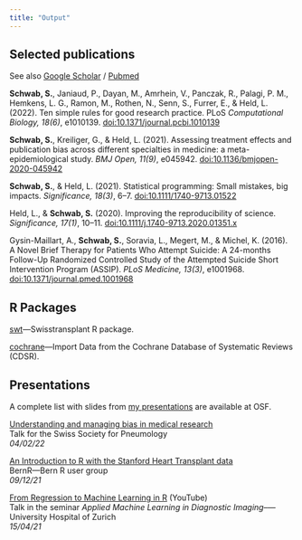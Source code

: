```yaml
---
title: "Output"
---
```


## Selected publications

See also [Google Scholar](https://scholar.google.ch/citations?user=uR1_O0UAAAAJ) / [Pubmed](http://www.ncbi.nlm.nih.gov/pubmed/?term=Schwab+Simon%5BAuthor%5D)

**Schwab, S.**, Janiaud, P., Dayan, M., Amrhein, V., Panczak, R., Palagi, P. M., Hemkens, L. G., Ramon, M., Rothen, N., Senn, S., Furrer, E., & Held, L. (2022). Ten simple rules for good research practice. PLoS *Computational Biology, 18(6)*, e1010139. [doi:10.1371/journal.pcbi.1010139](https://doi.org/10.1371/journal.pcbi.1010139)

**Schwab, S.**, Kreiliger, G., & Held, L. (2021). Assessing treatment effects and publication bias across different specialties in medicine: a meta-epidemiological study. *BMJ Open, 11(9)*, e045942. [doi:10.1136/bmjopen-2020-045942](https://doi.org/10.1136/bmjopen-2020-045942)

**Schwab, S.**, & Held, L. (2021). Statistical programming: Small mistakes, big impacts. *Significance, 18(3)*, 6–7. [doi:10.1111/1740-9713.01522](https://doi.org/10.1111/1740-9713.01522)

Held, L., & **Schwab, S.** (2020). Improving the reproducibility of science. *Significance, 17(1)*, 10–11. [doi:10.1111/j.1740-9713.2020.01351.x](https://doi.org/10.1111/j.1740-9713.2020.01351.x)

Gysin-Maillart, A., **Schwab, S.**, Soravia, L., Megert, M., & Michel, K. (2016). A Novel Brief Therapy for Patients Who Attempt Suicide: A 24-months Follow-Up Randomized Controlled Study of the Attempted Suicide Short Intervention Program (ASSIP). *PLoS Medicine, 13(3)*, e1001968. [doi:10.1371/journal.pmed.1001968](https://doi.org/10.1371/journal.pmed.1001968)

## R Packages
[swt](https://github.com/Swisstransplant/swt)---Swisstransplant R package.

[cochrane](https://github.com/schw4b/cochrane)---Import Data from the Cochrane Database of Systematic Reviews (CDSR).

## Presentations

A complete list with slides from [my presentations](https://osf.io/a3g5c/) are available at OSF.

[Understanding and managing bias in medical research](https://osf.io/agpv8/)\
Talk for the Swiss Society for Pneumology\
*04/02/22*

[An Introduction to R with the Stanford Heart Transplant data](https://osf.io/ex6v7/)\
BernR---Bern R user group\
*09/12/21*

[From Regression to Machine Learning in R](https://www.youtube.com/watch?v=h5A1v678Djk) (YouTube)\
Talk in the seminar *Applied Machine Learning in Diagnostic Imaging*--—University Hospital of Zurich\
*15/04/21*

